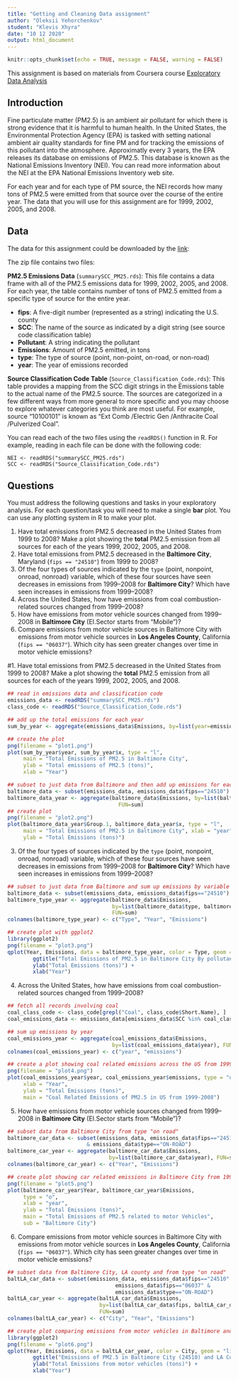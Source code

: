 ```yaml
---
title: "Getting and Cleaning Data assignment"
author: "Oleksii Yehorchenkov"
student: "Klevis Xhyra"
date: "10 12 2020"
output: html_document
---
```


```r
knitr::opts_chunk$set(echo = TRUE, message = FALSE, warning = FALSE)
```

This assignment is based on materials from Coursera course [Exploratory Data Analysis](https://www.coursera.org/learn/exploratory-data-analysis/home/welcome)

## Introduction

Fine particulate matter (PM2.5) is an ambient air pollutant for which there is strong evidence that it is harmful to human health. In the United States, the Environmental Protection Agency (EPA) is tasked with setting national ambient air quality standards for fine PM and for tracking the emissions of this pollutant into the atmosphere. Approximatly every 3 years, the EPA releases its database on emissions of PM2.5. This database is known as the National Emissions Inventory (NEI). You can read more information about the NEI at the EPA National Emissions Inventory web site.

For each year and for each type of PM source, the NEI records how many tons of PM2.5 were emitted from that source over the course of the entire year. The data that you will use for this assignment are for 1999, 2002, 2005, and 2008.

## Data

The data for this assignment could be downloaded by the [link](https://www.dropbox.com/s/fey54ngk8g4z6rr/exdata_data_NEI_data.zip?dl=0):

The zip file contains two files:

**PM2.5 Emissions Data** (`summarySCC_PM25.rds`): This file contains a data frame with all of the PM2.5 emissions data for 1999, 2002, 2005, and 2008. For each year, the table contains number of tons of PM2.5 emitted from a specific type of source for the entire year.

- **fips**: A five-digit number (represented as a string) indicating the U.S. county
- **SCC**: The name of the source as indicated by a digit string (see source code classification table)
- **Pollutant**: A string indicating the pollutant
- **Emissions**: Amount of PM2.5 emitted, in tons
- **type**: The type of source (point, non-point, on-road, or non-road)
- **year**: The year of emissions recorded

**Source Classification Code Table** (`Source_Classification_Code.rds`): This table provides a mapping from the SCC digit strings in the Emissions table to the actual name of the PM2.5 source. The sources are categorized in a few different ways from more general to more specific and you may choose to explore whatever categories you think are most useful. For example, source “10100101” is known as “Ext Comb /Electric Gen /Anthracite Coal /Pulverized Coal”.

You can read each of the two files using the `readRDS()` function in R. For example, reading in each file can be done with the following code:

```
NEI <- readRDS("summarySCC_PM25.rds")
SCC <- readRDS("Source_Classification_Code.rds")
```
## Questions

You must address the following questions and tasks in your exploratory analysis. For each question/task you will need to make a single **bar** plot. You can use any plotting system in R to make your plot.

1. Have total emissions from PM2.5 decreased in the United States from 1999 to 2008? Make a plot showing the **total** PM2.5 emission from all sources for each of the years 1999, 2002, 2005, and 2008.
2. Have total emissions from PM2.5 decreased in the **Baltimore City**, Maryland (`fips == "24510"`) from 1999 to 2008?
3. Of the four types of sources indicated by the `type` (point, nonpoint, onroad, nonroad) variable, which of these four sources have seen decreases in emissions from 1999–2008 for **Baltimore City**? Which have seen increases in emissions from 1999–2008?
4. Across the United States, how have emissions from coal combustion-related sources changed from 1999–2008?
5. How have emissions from motor vehicle sources changed from 1999–2008 in **Baltimore City** (EI.Sector starts from "Mobile")?
6. Compare emissions from motor vehicle sources in Baltimore City with emissions from motor vehicle sources in **Los Angeles County**, California (`fips == "06037"`). Which city has seen greater changes over time in motor vehicle emissions?


#1. Have total emissions from PM2.5 decreased in the United States from 1999 to 2008? Make a plot showing the **total** PM2.5 emission from all sources for each of the years 1999, 2002, 2005, and 2008.

```r
## read in emissions data and classification code
emissions_data <- readRDS("summarySCC_PM25.rds")
class_code <- readRDS("Source_Classification_Code.rds")

## add up the total emissions for each year
sum_by_year <- aggregate(emissions_data$Emissions, by=list(year=emissions_data$year), FUN=sum)

## create the plot
png(filename = "plot1.png")
plot(sum_by_year$year, sum_by_year$x, type = "l", 
     main = "Total Emissions of PM2.5 in Baltimore City",
     ylab = "Total emissions of PM2.5 (tons)",
     xlab = "Year")
```

```r
## subset to just data from Baltimore and then add up emissions for each year
baltimore_data <- subset(emissions_data, emissions_data$fips=="24510")
baltimore_data_year <- aggregate(baltimore_data$Emissions, by=list(baltimore_data$year), 
                                   FUN=sum)
## create plot
png(filename = "plot2.png")
plot(baltimore_data_year$Group.1, baltimore_data_year$x, type = "l", 
     main = "Total Emissions of PM2.5 in Baltimore City", xlab = "year", 
     ylab = "Total Emissions (tons)")
```
3. Of the four types of sources indicated by the `type` (point, nonpoint, onroad, nonroad) variable, which of these four sources have seen decreases in emissions from 1999–2008 for **Baltimore City**? Which have seen increases in emissions from 1999–2008?

```r
## subset to just data from Baltimore and sum up emissions by variable "type"
baltimore_data <- subset(emissions_data, emissions_data$fips=="24510")
baltimore_type_year <- aggregate(baltimore_data$Emissions, 
                                 by=list(baltimore_data$type, baltimore_data$year), 
                                 FUN=sum)
colnames(baltimore_type_year) <- c("Type", "Year", "Emissions")

## create plot with ggplot2
library(ggplot2)
png(filename = "plot3.png")
qplot(Year, Emissions, data = baltimore_type_year, color = Type, geom = "line") +
        ggtitle("Total Emissions of PM2.5 in Baltimore City By pollutant type") + 
        ylab("Total Emissions (tons)") + 
        xlab("Year") 

```
4. Across the United States, how have emissions from coal combustion-related sources changed from 1999–2008?
```r
## fetch all records involving coal
coal_class_code <- class_code[grepl("Coal", class_code$Short.Name), ]
coal_emissions_data <- emissions_data[emissions_data$SCC %in% coal_class_code$SCC, ]

## sum up emissions by year
coal_emissions_year <- aggregate(coal_emissions_data$Emissions, 
                                 by=list(coal_emissions_data$year), FUN=sum)
colnames(coal_emissions_year) <- c("year", "emissions")

## create a plot showing coal related emissions across the US from 1999-2008
png(filename = "plot4.png")
plot(coal_emissions_year$year, coal_emissions_year$emissions, type = "o",
     xlab = "Year",
     ylab = "Total Emissions (tons)",
     main = "Coal Related Emissions of PM2.5 in US from 1999-2008")

```
5. How have emissions from motor vehicle sources changed from 1999–2008 in **Baltimore City** (EI.Sector starts from "Mobile")?
```r
## subset data from Baltimore City from type "on road"
baltimore_car_data <- subset(emissions_data, emissions_data$fips=="24510" 
                         & emissions_data$type=="ON-ROAD")
baltimore_car_year <- aggregate(baltimore_car_data$Emissions, 
                                by=list(baltimore_car_data$year), FUN=sum)
colnames(baltimore_car_year) <- c("Year", "Emissions")

## create plot showing car related emissions in Baltimore City from 1999-2008
png(filename = "plot5.png")
plot(baltimore_car_year$Year, baltimore_car_year$Emissions,
     type = "o",
     xlab = "year",
     ylab = "Total Emissions (tons)",
     main = "Total Emissions of PM2.5 related to motor Vehicles",
     sub = "Baltimore City")
```
6. Compare emissions from motor vehicle sources in Baltimore City with emissions from motor vehicle sources in **Los Angeles County**, California (`fips == "06037"`). Which city has seen greater changes over time in motor vehicle emissions?
```r
## subset data from Baltimore City, LA county and from type "on road"
baltLA_car_data <- subset(emissions_data, emissions_data$fips=="24510" |
                                  emissions_data$fips=="06037" &
                                  emissions_data$type=="ON-ROAD")
baltLA_car_year <- aggregate(baltLA_car_data$Emissions, 
                             by=list(baltLA_car_data$fips, baltLA_car_data$year),
                             FUN=sum)
colnames(baltLA_car_year) <- c("City", "Year", "Emissions")

## create plot comparing emissions from motor vehicles in Baltimore and LA from 1999-2008
library(ggplot2)
png(filename = "plot6.png")
qplot(Year, Emissions, data = baltLA_car_year, color = City, geom = "line") +
        ggtitle("Emissions of PM2.5 in Baltimore City (24510) and LA County (06037)") + 
        ylab("Total Emissions from motor vehicles (tons)") + 
        xlab("Year") 

```

